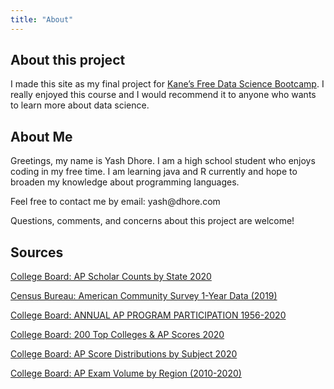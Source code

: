 ```yaml
---
title: "About"
---
```


## About this project
I made this site as my final project for [Kane's Free Data Science Bootcamp](https://bootcamp.davidkane.info/). I really enjoyed this course and I would recommend it to anyone who wants to learn more about data science.

## About Me
Greetings, my name is Yash Dhore. I am a high school student who enjoys coding in my free time. I am learning java and R currently and hope to broaden my knowledge about programming languages.

Feel free to contact me by email: yash@dhore.com

Questions, comments, and concerns about this project are welcome!

## Sources

[College Board: AP Scholar Counts by State 2020](https://reports.collegeboard.org/media/pdf/ap-scholar-data-2020.pdf)

[Census Bureau: American Community Survey 1-Year Data (2019)](https://www.census.gov/newsroom/press-kits/2020/acs-1year.html)

[College Board: ANNUAL AP PROGRAM PARTICIPATION 1956-2020](https://reports.collegeboard.org/media/pdf/Annual-AP-Program-Participation-1956-2020_1.pdf)

[College Board: 200 Top Colleges & AP Scores 2020](https://reports.collegeboard.org/media/pdf/Top-Colleges-and-Universities-Receiving-the-Most-AP-Scores-2020_1.pdf)

[College Board: AP Score Distributions by Subject 2020](https://reports.collegeboard.org/media/pdf/Student-Score-Distributions-2020_1.pdf)

[College Board: AP Exam Volume by Region (2010-2020)](https://reports.collegeboard.org/media/pdf/AP-Exam-Volume-by-Region-2010-2020_1.pdf)
